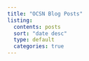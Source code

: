```yaml
---
title: "OCSN Blog Posts"
listing:
  contents: posts
  sort: "date desc"
  type: default
  categories: true
---
```


